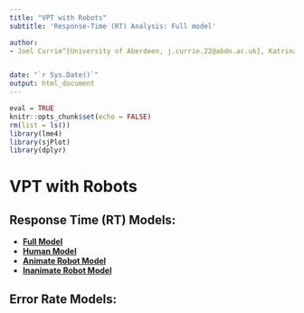 ```yaml
---
title: "VPT with Robots"
subtitle: 'Response-Time (RT) Analysis: Full model'

author: 
- Joel Currie^[University of Aberdeen, j.currie.22@abdn.ac.uk], Katrina Louise McDonough^[University of East Anglia], Agnieszka Wykowska^[Istituto Italiano di Tecnologia], Maria Elena Giannaccini^[University of Aberdeen], Patric Bach^[University of Aberdeen]


date: "`r Sys.Date()`"
output: html_document
---
```


```r
eval = TRUE
knitr::opts_chunk$set(echo = FALSE)
rm(list = ls())
library(lme4)
library(sjPlot)
library(dplyr)
```
# VPT with Robots

## Response Time (RT) Models:
* [**Full Model**](https://jwgcurrie.github.io/Robot-VPT/Full_model_RT.html)
* [**Human Model**](https://jwgcurrie.github.io/Robot-VPT/Human_RT.html)
* [**Animate Robot Model**](https://jwgcurrie.github.io/Robot-VPT/Animate_Robot_RT.html)
* [**Inanimate Robot Model**](https://jwgcurrie.github.io/Robot-VPT/Inanimate_Robot_RT.html)

## Error Rate Models:






